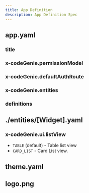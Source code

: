 ```yaml
---
title: App Definition
description: App Definition Spec
---
```


## app.yaml

### title

### x-codeGenie.permissionModel

### x-codeGenie.defaultAuthRoute

### x-codeGenie.entities

### definitions

## ./entities/[Widget].yaml

### x-codeGenie.ui.listView

- `TABLE` (default) - Table list view
- `CARD_LIST` - Card List view.

## theme.yaml

## logo.png